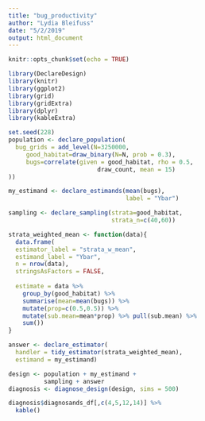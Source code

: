 ```yaml
---
title: "bug_productivity"
author: "Lydia Bleifuss"
date: "5/2/2019"
output: html_document
---
```


```r
knitr::opts_chunk$set(echo = TRUE)
```

```r
library(DeclareDesign)
library(knitr)
library(ggplot2)
library(grid)
library(gridExtra)
library(dplyr)
library(kableExtra)
```


```r
set.seed(228)
population <- declare_population(
  bug_grids = add_level(N=3250000, 
     good_habitat=draw_binary(N=N, prob = 0.3),
     bugs=correlate(given = good_habitat, rho = 0.5,
                         draw_count, mean = 15)
))

my_estimand <- declare_estimands(mean(bugs),
                                 label = "Ybar")
```


```r

sampling <- declare_sampling(strata=good_habitat,
                             strata_n=c(40,60))

```


```r

strata_weighted_mean <- function(data){
  data.frame(  
  estimator_label = "strata_w_mean",
  estimand_label = "Ybar",
  n = nrow(data),
  stringsAsFactors = FALSE,
  
  estimate = data %>% 
    group_by(good_habitat) %>% 
    summarise(mean=mean(bugs)) %>%
    mutate(prop=c(0.5,0.5)) %>%
    mutate(sub.mean=mean*prop) %>% pull(sub.mean) %>% 
    sum())
} 

```


```r

answer <- declare_estimator(
  handler = tidy_estimator(strata_weighted_mean),
  estimand = my_estimand)

design <- population + my_estimand +
          sampling + answer
diagnosis <- diagnose_design(design, sims = 500)

diagnosis$diagnosands_df[,c(4,5,12,14)] %>%
  kable()

```